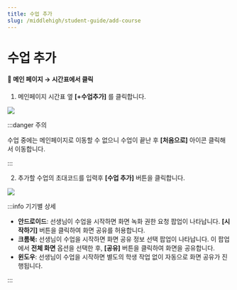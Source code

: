 ```yaml
---
title: 수업 추가
slug: /middlehigh/student-guide/add-course
---
```



# 수업 추가

#### 📍 메인 페이지 → 시간표에서 클릭

1. 메인페이지 시간표 옆 **[+수업추가]** 를 클릭합니다.

<Image src="/img/kr/middlehigh/student/06-01.jpg" size="lg" />

:::danger 주의

수업 중에는 메인페이지로 이동할 수 없으니 수업이 끝난 후 **[처음으로]** 아이콘 클릭해서 이동합니다.

:::

2. 추가할 수업의 초대코드를 입력후 **[수업 추가]** 버튼을 클릭합니다.

<Image src="/img/kr/middlehigh/student/06-02.jpg" size="lg" />

:::info 기기별 상세

- **안드로이드**: 선생님이 수업을 시작하면 화면 녹화 권한 요청 팝업이 나타납니다. **[시작하기]** 버튼을 클릭하여 화면 공유를 허용합니다.
- **크롬북:** 선생님이 수업을 시작하면 화면 공유 정보 선택 팝업이 나타납니다. 이 팝업에서 **전체 화면** 옵션을 선택한 후, **[공유]** 버튼을 클릭하여 화면을 공유합니다.
- **윈도우**: 선생님이 수업을 시작하면 별도의 학생 작업 없이 자동으로 화면 공유가 진행됩니다.

:::
